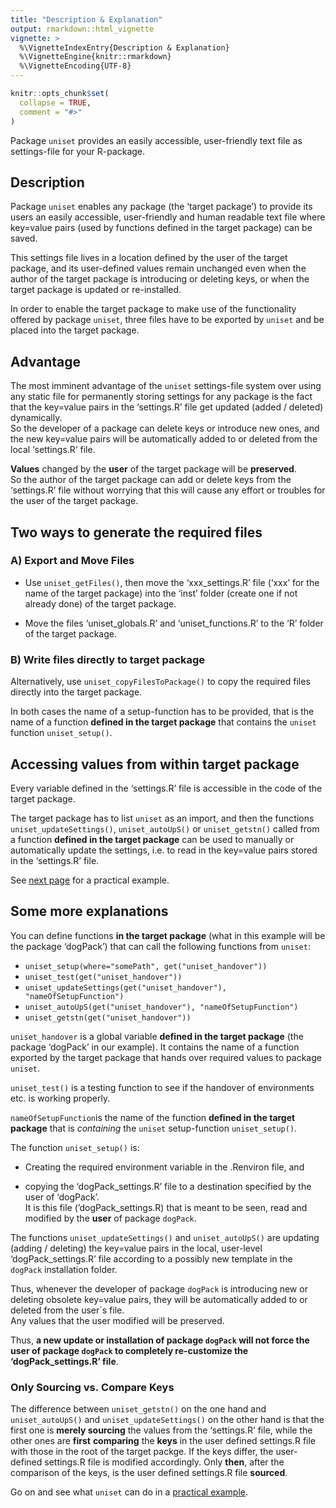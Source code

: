 ```yaml
---
title: "Description & Explanation"
output: rmarkdown::html_vignette
vignette: >
  %\VignetteIndexEntry{Description & Explanation}
  %\VignetteEngine{knitr::rmarkdown}
  %\VignetteEncoding{UTF-8}
---
```


```r
knitr::opts_chunk$set(
  collapse = TRUE,
  comment = "#>"
)
```

Package `uniset` provides an easily accessible, user-friendly text file as settings-file for your R-package.

## Description

Package `uniset` enables any package (the 'target package') to provide its users an easily accessible, user-friendly and human readable text file where key=value pairs (used by functions defined in the target package) can be saved.

This settings file lives in a location defined by the user of the target package, and its user-defined values remain unchanged even when the author of the target package is introducing or deleting keys, or when the target package is updated or re-installed.

In order to enable the target package to make use of the functionality offered by package `uniset`, three files have to be exported by `uniset` and be placed into the target package.

## Advantage

The most imminent advantage of the `uniset` settings-file system over using any static file for permanently storing settings for any package is the fact that the key=value pairs in the 'settings.R' file get updated (added / deleted) dynamically.\
So the developer of a package can delete keys or introduce new ones, and the new key=value pairs will be automatically added to or deleted from the local 'settings.R' file.

**Values** changed by the **user** of the target package will be **preserved**.\
So the author of the target package can add or delete keys from the 'settings.R' file without worrying that this will cause any effort or troubles for the user of the target package.

## Two ways to generate the required files

### **A) Export and Move Files**

-   Use `uniset_getFiles()`, then move the 'xxx_settings.R' file ('xxx' for the name of the target package) into the 'inst' folder (create one if not already done) of the target package.

-   Move the files 'uniset_globals.R' and 'uniset_functions.R' to the 'R' folder of the target package.

### **B) Write files directly to target package**

Alternatively, use `uniset_copyFilesToPackage()` to copy the required files directly into the target package.

In both cases the name of a setup-function has to be provided, that is the name of a function **defined in the target package** that contains the `uniset` function `uniset_setup()`.

## Accessing values from within target package

Every variable defined in the 'settings.R' file is accessible in the code of the target package.

The target package has to list `uniset` as an import, and then the functions `uniset_updateSettings()`, `uniset_autoUpS()` or `uniset_getstn()` called from a function **defined in the target package** can be used to manually or automatically update the settings, i.e. to read in the key=value pairs stored in the 'settings.R' file.

See [next page](https://bpollner.github.io/uniset/articles/example.html) for a practical example.

## Some more explanations

You can define functions **in the target package** (what in this example will be the package 'dogPack') that can call the following functions from `uniset`:

-   `uniset_setup(where="somePath", get("uniset_handover"))`
-   `uniset_test(get("uniset_handover"))`
-   `uniset_updateSettings(get("uniset_handover"), "nameOfSetupFunction")`
-   `uniset_autoUpS(get("uniset_handover"), "nameOfSetupFunction")`
-   `uniset_getstn(get("uniset_handover"))`

`uniset_handover` is a global variable **defined in the target package** (the package 'dogPack' in our example). It contains the name of a function exported by the target package that hands over required values to package `uniset`.

`uniset_test()` is a testing function to see if the handover of environments etc. is working properly.

`nameOfSetupFunction`is the name of the function **defined in the target package** that is *containing* the `uniset` setup-function `uniset_setup()`.

The function `uniset_setup()` is:

-   Creating the required environment variable in the .Renviron file, and

-   copying the 'dogPack_settings.R' file to a destination specified by the user of 'dogPack'.\
    It is this file ('dogPack_settings.R) that is meant to be seen, read and modified by the **user** of package `dogPack`.

The functions `uniset_updateSettings()` and `uniset_autoUpS()` are updating (adding / deleting) the key=value pairs in the local, user-level 'dogPack_settings.R' file according to a possibly new template in the `dogPack` installation folder.

Thus, whenever the developer of package `dogPack` is introducing new or deleting obsolete key=value pairs, they will be automatically added to or deleted from the user´s file.\
Any values that the user modified will be preserved.

Thus, **a new update or installation of package `dogPack` will not force the user of package `dogPack` to completely re-customize the 'dogPack_settings.R' file**.

### Only Sourcing vs. Compare Keys

The difference between `uniset_getstn()` on the one hand and `uniset_autoUpS()` and `uniset_updateSettings()` on the other hand is that the first one is **merely sourcing** the values from the 'settings.R' file, while the other ones are **first** **comparing** the **keys** in the user defined settings.R file with those in the root of the target packge. If the keys differ, the user-defined settings.R file is modified accordingly. Only **then**, after the comparison of the keys, is the user defined settings.R file **sourced**.

Go on and see what `uniset` can do in a [practical example](https://bpollner.github.io/uniset/articles/example.html).
